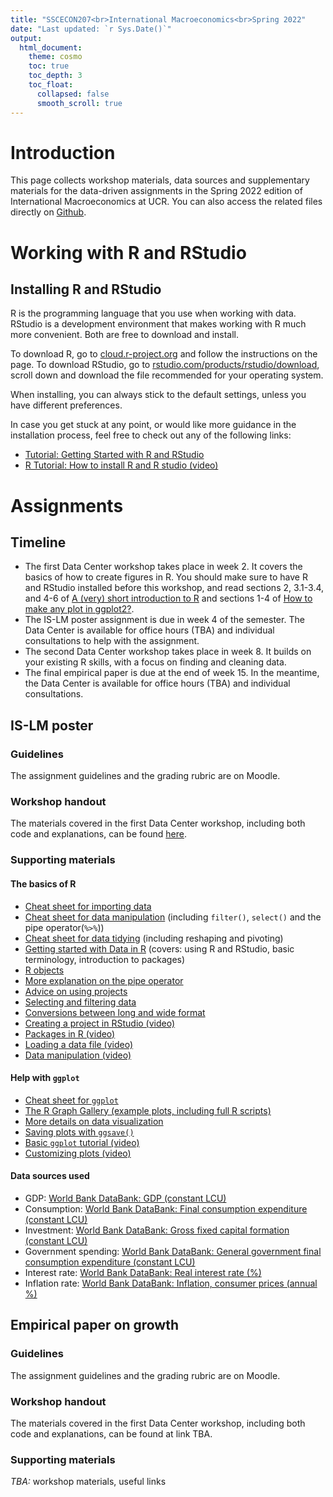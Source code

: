 ```yaml
---
title: "SSCECON207<br>International Macroeconomics<br>Spring 2022"
date: "Last updated: `r Sys.Date()`"
output: 
  html_document:
    theme: cosmo
    toc: true
    toc_depth: 3
    toc_float:
      collapsed: false
      smooth_scroll: true
---
```


# Introduction

This page collects workshop materials, data sources and supplementary materials for the data-driven assignments in the Spring 2022 edition of International Macroeconomics at UCR.
You can also access the related files directly on [Github](https://github.com/ucrdatacenter/projects/tree/main/SSCECON207/2022h1).

# Working with R and RStudio

## Installing R and RStudio

R is the programming language that you use when working with data.
RStudio is a development environment that makes working with R much more convenient.
Both are free to download and install.

To download R, go to [cloud.r-project.org](https://cloud.r-project.org/) and follow the instructions on the page.
To download RStudio, go to [rstudio.com/products/rstudio/download](https://www.rstudio.com/products/rstudio/download/), scroll down and download the file recommended for your operating system.

When installing, you can always stick to the default settings, unless you have different preferences.

In case you get stuck at any point, or would like more guidance in the installation process, feel free to check out any of the following links:

* [Tutorial: Getting Started with R and RStudio](https://www.dataquest.io/blog/tutorial-getting-started-with-r-and-rstudio/)
* [R Tutorial: How to install R and R studio (video)](https://www.youtube.com/watch?v=0Qu7Jg1Jw5A)

# Assignments

## Timeline

* The first Data Center workshop takes place in week 2. It covers the basics of how to create figures in R. You should make sure to have R and RStudio installed before this workshop, and read sections 2, 3.1-3.4, and 4-6 of [A (very) short introduction to R](https://github.com/ClaudiaBrauer/A-very-short-introduction-to-R/blob/master/documents/A\%20(very)\%20short\%20introduction\%20to\%20R.pdf) and sections 1-4 of [How to make any plot in ggplot2?](http://r-statistics.co/ggplot2-Tutorial-With-R.html#6.1\%20Make\%20a\%20time\%20series\%20plot\%20(using\%20ggfortify)).
* The IS-LM poster assignment is due in week 4 of the semester. The Data Center is available for office hours (TBA) and individual consultations to help with the assignment.
* The second Data Center workshop takes place in week 8. It builds on your existing R skills, with a focus on finding and cleaning data.
* The final empirical paper is due at the end of week 15. In the meantime, the Data Center is available for office hours (TBA) and individual consultations.

## IS-LM poster

### Guidelines

The assignment guidelines and the grading rubric are on Moodle.

### Workshop handout

The materials covered in the first Data Center workshop, including both code and explanations, can be found [here](https://ucrdatacenter.github.io/SSCECON207/workshop1).

### Supporting materials

#### The basics of R

* [Cheat sheet for importing data](https://github.com/rstudio/cheatsheets/blob/main/data-import.pdf)
* [Cheat sheet for data manipulation](https://github.com/rstudio/cheatsheets/blob/main/data-transformation.pdf) (including `filter()`, `select()` and the pipe operator(`%>%`))
* [Cheat sheet for data tidying](https://github.com/rstudio/cheatsheets/blob/main/tidyr.pdf) (including reshaping and pivoting)
* [Getting started with Data in R](https://moderndive.netlify.app/1-getting-started.html#getting-started) (covers: using R and RStudio, basic terminology, introduction to packages)
* [R objects](https://rstudio-education.github.io/hopr/r-objects.html)
* [More explanation on the pipe operator](https://r4ds.had.co.nz/pipes.html)
* [Advice on using projects](https://r4ds.had.co.nz/workflow-projects.html)
* [Selecting and filtering data](https://mdsr-book.github.io/mdsr2e/ch-dataI.html#sec:pipe)
* [Conversions between long and wide format](https://mdsr-book.github.io/mdsr2e/ch-dataII.html#data-verbs-for-converting-wide-to-narrow-and-vice-versa)
* [Creating a project in RStudio (video)](https://www.youtube.com/watch?v=WyrJmJWgPiU)
* [Packages in R (video)](https://www.youtube.com/watch?v=v6VygIgvoZU&t=1s)
* [Loading a data file (video)](https://www.youtube.com/watch?v=2MVolYETR5Q)
* [Data manipulation (video)](https://www.youtube.com/watch?v=Zc_ufg4uW4U)

#### Help with `ggplot`

* [Cheat sheet for `ggplot`](https://github.com/rstudio/cheatsheets/blob/main/data-visualization-2.1.pdf)
* [The R Graph Gallery (example plots, including full R scripts)](https://www.r-graph-gallery.com/)
* [More details on data visualization](https://mdsr-book.github.io/mdsr2e/ch-vizII.html#a-grammar-for-data-graphics)
* [Saving plots with `ggsave()`](https://www.tutorialgateway.org/save-r-ggplot-using-ggsave/)
* [Basic `ggplot` tutorial (video)](https://www.youtube.com/watch?v=hr2X7rmkprM)
* [Customizing plots (video)](https://www.youtube.com/watch?v=1GmQ5BdAhG4)

#### Data sources used

* GDP: [World Bank DataBank: GDP (constant LCU)](https://data.worldbank.org/indicator/NY.GDP.MKTP.KN)
* Consumption: [World Bank DataBank: Final consumption expenditure (constant LCU)](https://data.worldbank.org/indicator/NE.CON.TOTL.KN)
* Investment: [World Bank DataBank: Gross fixed capital formation (constant LCU)](https://data.worldbank.org/indicator/NE.GDI.FTOT.KN)
* Government spending: [World Bank DataBank: General government final consumption expenditure (constant LCU)](https://data.worldbank.org/indicator/NE.CON.GOVT.KN)
* Interest rate: [World Bank DataBank: Real interest rate (%)](https://data.worldbank.org/indicator/FR.INR.RINR)
* Inflation rate: [World Bank DataBank: Inflation, consumer prices (annual %)](https://data.worldbank.org/indicator/FP.CPI.TOTL.ZG)

## Empirical paper on growth

### Guidelines

The assignment guidelines and the grading rubric are on Moodle.

### Workshop handout

The materials covered in the first Data Center workshop, including both code and explanations, can be found at link TBA.

### Supporting materials

_TBA:_ workshop materials, useful links